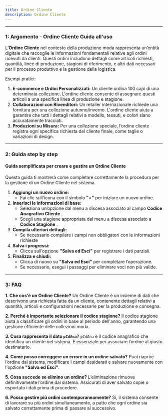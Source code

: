 ```yaml
---
title: Ordine Cliente
description: Ordine Cliente
---
```




***

### **1: Argomento - Ordine Cliente Guida all'uso**

L’**Ordine Cliente** nel contesto della produzione moda rappresenta un’entità digitale che raccoglie le informazioni fondamentali relative agli ordini ricevuti da clienti. Questi ordini includono dettagli come articoli richiesti, quantità, linee di produzione, stagioni di riferimento, e altri dati necessari per il processo produttivo e la gestione della logistica.

Esempi pratici:

1. **E-commerce e Ordini Personalizzati:** Un cliente ordina 100 capi di una determinata collezione. L'ordine cliente consente di assegnare questi articoli a una specifica linea di produzione e stagione.
2. **Collaborazioni con Rivenditori:** Un retailer internazionale richiede una fornitura per una collezione autunno/inverno. L'ordine cliente aiuta a garantire che tutti i dettagli relativi a modello, tessuti, e colori siano accuratamente tracciati.
3. **Produzioni su Misura:** Per una collezione speciale, l’ordine cliente registra ogni specifica richiesta del cliente finale, come taglie o variazioni di design.

***

### **2: Guida step by step**

#### **Guida semplificata per creare e gestire un Ordine Cliente**

Questa guida ti mostrerà come completare correttamente la procedura per la gestione di un Ordine Cliente nel sistema.

1. **Aggiungi un nuovo ordine:**
   * Fai clic sull'icona con il simbolo **"+"**  per iniziare un nuovo ordine.
2. **Inserisci le informazioni di base:**
   * Seleziona un’opzione dal menu a discesa associato al campo **Codice Anagrafico Cliente** .
   * Scegli una stagione appropriata dal menu a discesa associato a **Codice Stagione** .
3. **Compila ulteriori dettagli:**
   * Se necessario compilare i campi non obbligatori con le informazioni richieste
4. **Salva i progressi:**
   * Clicca sull’opzione **"Salva ed Esci"** per registrare i dati parziali.
5. **Finalizza e chiudi:**
   * Clicca di nuovo su **"Salva ed Esci"** per completare l’operazione.
   * Se necessario, esegui i passaggi per eliminare voci non più valide.

***

### **3: FAQ**

**1. Che cos'è un Ordine Cliente?**
Un Ordine Cliente è un insieme di dati che descrivono una richiesta fatta da un cliente, contenente dettagli relativi a quantità, articoli e configurazioni necessarie per la produzione e consegna.

**2. Perché è importante selezionare il codice stagione?**
Il codice stagione aiuta a classificare gli ordini in base al periodo dell'anno, garantendo una gestione efficiente delle collezioni moda.

**3. Cosa rappresenta il dato `pCdAna`?**
`pCdAna` è il codice anagrafico che identifica un cliente nel sistema. È essenziale per associare l’ordine al giusto destinatario.

**4. Come posso correggere un errore in un ordine salvato?**
Puoi riaprire l’ordine dal sistema, modificare i campi desiderati e salvare nuovamente con l'opzione **"Salva ed Esci"**.

**5. Cosa succede se elimino un ordine?**
L’eliminazione rimuove definitivamente l’ordine dal sistema. Assicurati di aver salvato copie o esportato i dati prima di procedere.

**6. Posso gestire più ordini contemporaneamente?**
Sì, il sistema consente di lavorare su più ordini simultaneamente, a patto che ogni ordine sia salvato correttamente prima di passare al successivo.